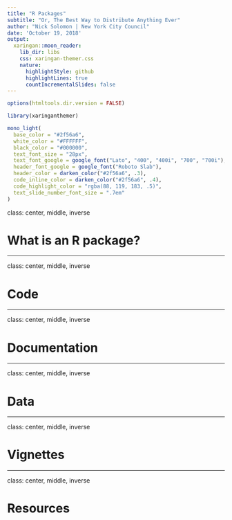 ```yaml
---
title: "R Packages"
subtitle: "Or, The Best Way to Distribute Anything Ever"  
author: "Nick Solomon | New York City Council"
date: 'October 19, 2018'
output:
  xaringan::moon_reader:
    lib_dir: libs
    css: xaringan-themer.css
    nature:
      highlightStyle: github
      highlightLines: true
      countIncrementalSlides: false
---
```


```r
options(htmltools.dir.version = FALSE)
```

```r
library(xaringanthemer)

mono_light(
  base_color = "#2f56a6",
  white_color = "#FFFFFF",
  black_color = "#000000",
  text_font_size = "28px",
  text_font_google = google_font("Lato", "400", "400i", "700", "700i"),
  header_font_google = google_font("Roboto Slab"),
  header_color = darken_color("#2f56a6", .3),
  code_inline_color = darken_color("#2f56a6", .4),
  code_highlight_color = "rgba(88, 119, 183, .5)",
  text_slide_number_font_size = ".7em"
)
```

class: center, middle, inverse

# What is an R package?

---

class: center, middle, inverse

# Code

---

class: center, middle, inverse

# Documentation

---

class: center, middle, inverse

# Data

---

class: center, middle, inverse

# Vignettes

---

class: center, middle, inverse

# Resources
